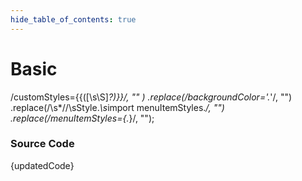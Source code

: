 ```yaml
---
hide_table_of_contents: true
---
```



# Basic

  /customStyles=\{\{([\s\S]*?)\}\}/,
  ""
)
  .replace(/backgroundColor='.*'/, "")
  .replace(/\s*\/\/\sStyle.*\s*import menuItemStyles.*/, "")
  .replace(/menuItemStyles={.*}/, "");

<BrowserWindow url="/vertical-menu/menu-section/basic">
  <Provider>
    <Basic />
  </Provider>
</BrowserWindow>

### Source Code

<TsToJsCodeSnippet>{updatedCode}</TsToJsCodeSnippet>
